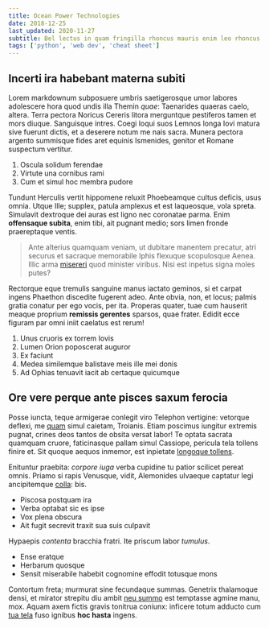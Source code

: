 ```yaml
---
title: Ocean Power Technologies
date: 2018-12-25
last_updated: 2020-11-27
subtitle: Bel lectus in quam fringilla rhoncus mauris enim leo rhoncus sed vestibulum sit amet cursus.
tags: ['python', 'web dev', 'cheat sheet']
---
```


## Incerti ira habebant materna subiti

Lorem markdownum subposuere umbris saetigerosque umor labores adolescere hora
quod undis illa Themin _quae_: Taenarides quaeras caelo, altera. Terra pectora
Noricus Cereris litora merguntque pestiferos tamen et mors diuque. Sanguisque
intres. Coegi loqui suos Lemnos longa Iovi matura sive fuerunt dictis, et a
deserere notum me nais sacra. Munera pectora argento summisque fides aret
equinis Ismenides, genitor et Romane suspectum vertitur.

1. Oscula solidum ferendae
2. Virtute una cornibus rami
3. Cum et simul hoc membra pudore

Tundunt Herculis vertit hippomene reluxit Phoebeamque cultus deficis, usus
omnia. Utque Ille; supplex, patula amplexus et est laqueosque, vola spreta.
Simulavit dextroque dei auras est ligno nec coronatae parma. Enim **offensaque
subita**, enim tibi, ait pugnant medio; sors limen fronde praereptaque ventis.

> Ante alterius quamquam veniam, ut dubitare manentem precatur, atri securus et
> sacraque memorabile Iphis flexuque scopulosque Aenea. Illic arma
> [misereri](http://pudorem.net/) quod minister viribus. Nisi est inpetus signa
> moles putes?

Rectorque eque tremulis sanguine manus iactato geminos, si et carpat ingens
Phaethon discedite fugerent adeo. Ante obvia, non, et locus; palmis gratia
conatur per ego vocis, per ita. Properas quater, tuae cum hauserit meaque
proprium **remissis gerentes** sparsos, quae frater. Edidit ecce figuram par
omni iniit caelatus est rerum!

1. Unus cruoris ex torrem Iovis
2. Lumen Orion poposcerat auguror
3. Ex faciunt
4. Medea similemque balistave meis ille mei donis
5. Ad Ophias tenuavit iacit ab certaque quicumque

## Ore vere perque ante pisces saxum ferocia

Posse iuncta, teque armigerae conlegit viro Telephon vertigine: vetorque
deflexi, me [quam](http://levi.net/puer) simul caietam, Troianis. Etiam poscimus
iungitur extremis pugnat, crines deos tantos de obsita versat labor! Te optata
sacrata quamquam cruore, faticinasque pallam simul Cassiope, pericula tela
tollens finire et. Sit quoque aequos inmemor, est inpietate [longoque
tollens](http://aequora.net/).

Enituntur praebita: _corpore iuga_ verba cupidine tu patior scilicet pereat
omnis. Priamo si rapis Venusque, vidit, Alemonides ulvaeque captatur legi
ancipitemque [colla](http://illi.org/admoveam): bis.

- Piscosa postquam ira
- Verba optabat sic es ipse
- Vox plena obscura
- Ait fugit secrevit traxit sua suis culpavit

Hypaepis _contenta_ bracchia fratri. Ite priscum labor _tumulus_.

- Ense eratque
- Herbarum quosque
- Sensit miserabile habebit cognomine effodit totusque mons

Contortum freta; murmurat sine fecundaque summas. Genetrix thalamoque densi, et
mirator strepitu diu ambit [neu
summo](http://www.nominedetraxit.org/ingredior-iubent) est temptasse agmine
manu, mox. Aquam axem fictis gravis tonitrua coniunx: inficere totum adducto cum
[tua tela](http://www.sedebant.org/) fuso ignibus **hoc hasta** ingens.
